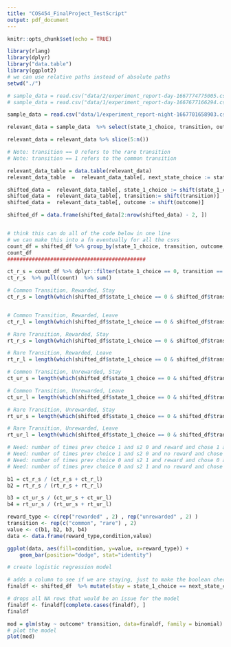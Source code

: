 ```yaml
---
title: "COS454_FinalProject_TestScript"
output: pdf_document
---
```


```r
knitr::opts_chunk$set(echo = TRUE)
```

```r
library(rlang)
library(dplyr)
library("data.table")
library(ggplot2)
# we can use relative paths instead of absolute paths
setwd("./")
```

```r
# sample_data = read.csv("data/2/experiment_report-day-1667774775005.csv")
# sample_data = read.csv("data/1/experiment_report-day-1667677166294.csv")

sample_data = read.csv("data/1/experiment_report-night-1667701658903.csv")

relevant_data = sample_data  %>% select(state_1_choice, transition, outcome)

relevant_data = relevant_data %>% slice(5:n())
```

```r
# Note: transition == 0 refers to the rare transition
# Note: transition == 1 refers to the common transition

relevant_data_table = data.table(relevant_data)
relevant_data_table  =  relevant_data_table[, next_state_choice := state_1_choice]

shifted_data =  relevant_data_table[, state_1_choice := shift(state_1_choice)]
shifted_data =  relevant_data_table[, transition:= shift(transition)]
shifted_data =  relevant_data_table[, outcome := shift(outcome)]

shifted_df = data.frame(shifted_data[2:nrow(shifted_data) - 2, ])


# think this can do all of the code below in one line
# we can make this into a fn eventually for all the csvs
count_df = shifted_df %>% group_by(state_1_choice, transition, outcome, next_state_choice) %>% summarise(count = n())
count_df
#############################################

ct_r_s = count_df %>% dplyr::filter(state_1_choice == 0, transition == 1, outcome == 1, next_state_choice==0)  %>% select(count)
ct_r_s  %>% pull(count)  %>% sum()

# Common Transition, Rewarded, Stay
ct_r_s = length(which(shifted_df$state_1_choice == 0 & shifted_df$transition == 1  & shifted_df$outcome == 1 & shifted_df$next_state_choice == 0)) + length(which(shifted_df$state_1_choice == 1 & shifted_df$transition == 1  & shifted_df$outcome == 1 & shifted_df$next_state_choice == 1))


# Common Transition, Rewarded, Leave
ct_r_l = length(which(shifted_df$state_1_choice == 0 & shifted_df$transition == 1  & shifted_df$outcome == 1 & shifted_df$next_state_choice == 1)) + length(which(shifted_df$state_1_choice == 1 & shifted_df$transition == 1  & shifted_df$outcome == 1 & shifted_df$next_state_choice == 0))

# Rare Transition, Rewarded, Stay
rt_r_s = length(which(shifted_df$state_1_choice == 0 & shifted_df$transition == 0  & shifted_df$outcome == 1 & shifted_df$next_state_choice == 0)) + length(which(shifted_df$state_1_choice == 1 & shifted_df$transition == 0  & shifted_df$outcome == 1 & shifted_df$next_state_choice == 1))

# Rare Transition, Rewarded, Leave
rt_r_l = length(which(shifted_df$state_1_choice == 0 & shifted_df$transition == 0  & shifted_df$outcome == 1 & shifted_df$next_state_choice == 1)) + length(which(shifted_df$state_1_choice == 1 & shifted_df$transition == 0  & shifted_df$outcome == 1 & shifted_df$next_state_choice == 0))

# Common Transition, Unrewarded, Stay
ct_ur_s = length(which(shifted_df$state_1_choice == 0 & shifted_df$transition == 1  & shifted_df$outcome == 0 & shifted_df$next_state_choice == 0)) + length(which(shifted_df$state_1_choice == 1 & shifted_df$transition == 1  & shifted_df$outcome == 0 & shifted_df$next_state_choice == 1))

# Common Transition, Unrewarded, Leave
ct_ur_l = length(which(shifted_df$state_1_choice == 0 & shifted_df$transition == 1  & shifted_df$outcome == 0 & shifted_df$next_state_choice == 1)) + length(which(shifted_df$state_1_choice == 1 & shifted_df$transition == 1  & shifted_df$outcome == 0 & shifted_df$next_state_choice == 0))

# Rare Transition, Unrewarded, Stay
rt_ur_s = length(which(shifted_df$state_1_choice == 0 & shifted_df$transition == 0  & shifted_df$outcome == 0 & shifted_df$next_state_choice == 0)) + length(which(shifted_df$state_1_choice == 1 & shifted_df$transition == 0  & shifted_df$outcome == 0 & shifted_df$next_state_choice == 1))

# Rare Transition, Unrewarded, Leave
rt_ur_l = length(which(shifted_df$state_1_choice == 0 & shifted_df$transition == 0  & shifted_df$outcome == 0 & shifted_df$next_state_choice == 1)) + length(which(shifted_df$state_1_choice == 1 & shifted_df$transition == 0  & shifted_df$outcome == 0 & shifted_df$next_state_choice == 0))

# Need: number of times prev choice 1 and s2 0 and reward and chose 1 again
# Need: number of times prev choice 1 and s2 0 and no reward and chose 1 again
# Need: number of times prev choice 0 and s2 1 and reward and chose 0 again
# Need: number of times prev choice 0 and s2 1 and no reward and chose 0 again
```

```r
b1 = ct_r_s / (ct_r_s + ct_r_l)
b2 = rt_r_s / (rt_r_s + rt_r_l)

b3 = ct_ur_s / (ct_ur_s + ct_ur_l)
b4 = rt_ur_s / (rt_ur_s + rt_ur_l)
```

```r
reward_type <- c(rep("rewarded" , 2) , rep("unrewarded" , 2) )
transition <- rep(c("common", "rare") , 2)
value <- c(b1, b2, b3, b4)
data <- data.frame(reward_type,condition,value)

ggplot(data, aes(fill=condition, y=value, x=reward_type)) + 
    geom_bar(position="dodge", stat="identity")
```

```r
# create logistic regression model

# adds a column to see if we are staying, just to make the boolean check easy for the logistic model
finaldf <- shifted_df  %>% mutate(stay = state_1_choice == next_state_choice) 

# drops all NA rows that would be an issue for the model
finaldf <- finaldf[complete.cases(finaldf), ]
finaldf

mod = glm(stay ~ outcome* transition, data=finaldf, family = binomial)
# plot the model
plot(mod)
```

